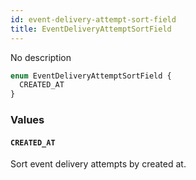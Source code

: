 ```yaml
---
id: event-delivery-attempt-sort-field
title: EventDeliveryAttemptSortField
---
```



No description

```graphql
enum EventDeliveryAttemptSortField {
  CREATED_AT
}
```


### Values

#### `CREATED_AT` 

Sort event delivery attempts by created at.





